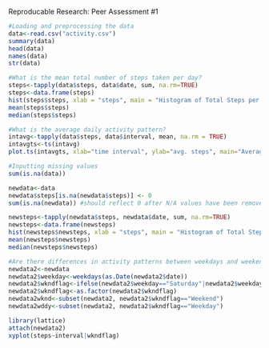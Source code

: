 Reproducable Research: Peer Assessment #1

```r
#Loading and preprocessing the data
data<-read.csv("activity.csv")
summary(data)
head(data)
names(data)
str(data)

#What is the mean total number of steps taken per day?
steps<-tapply(data$steps, data$date, sum, na.rm=TRUE)
steps<-data.frame(steps)
hist(steps$steps, xlab = "steps", main = "Histogram of Total Steps per Day")
mean(steps$steps)
median(steps$steps)

#What is the average daily activity pattern?
intavg<-tapply(data$steps, data$interval, mean, na.rm = TRUE)
intavgts<-ts(intavg)
plot.ts(intavgts, xlab="time interval", ylab="avg. steps", main="Average Steps by Time Interval")

#Inputting missing values
sum(is.na(data))

newdata<-data
newdata$steps[is.na(newdata$steps)] <- 0
sum(is.na(newdata)) #should reflect 0 after N/A values have been removed

newsteps<-tapply(newdata$steps, newdata$date, sum, na.rm=TRUE)
newsteps<-data.frame(newsteps)
hist(newsteps$newsteps, xlab = "steps", main = "Histogram of Total Steps per Day")
mean(newsteps$newsteps)
median(newsteps$newsteps)

#Are there differences in activity patterns between weekdays and weekends?
newdata2<-newdata
newdata2$weekday<-weekdays(as.Date(newdata2$date))
newdata2$wkndflag<-ifelse(newdata2$weekday=="Saturday"|newdata2$weekday=="Sunday", "Weekend", "Weekday")
newdata2$wkndflag<-as.factor(newdata2$wkndflag)
newdata2wknd<-subset(newdata2, newdata2$wkndflag=="Weekend")
newdata2wddy<-subset(newdata2, newdata2$wkndflag=="Weekday")

library(lattice)
attach(newdata2)
xyplot(steps~interval|wkndflag)
```